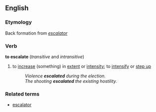 ==English==
===Etymology===
Back formation from ''[[escalator]]''
===Verb===
'''to escalate'''  (''transitive'' and ''intransitive'')
# to [[increase]] (something) in [[extent]] or [[intensity]]; to [[intensify]] or [[step up]]
#:''Violence '''escalated''' during the election.''
#:''The shooting '''escalated''' the existing hostility.''
===Related terms===
*[[escalator]]